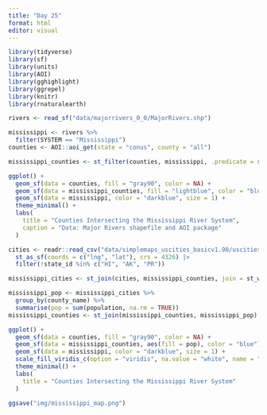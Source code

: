 ```yaml
---
title: "Day 25"
format: html
editor: visual
---
```


```r
library(tidyverse)
library(sf)
library(units)
library(AOI)
library(gghighlight)
library(ggrepel)
library(knitr)
library(rnaturalearth)

rivers <- read_sf("data/majorrivers_0_0/MajorRivers.shp")
```
```r
mississippi <- rivers %>% 
  filter(SYSTEM == "Mississippi")
counties <- AOI::aoi_get(state = "conus", county = "all")

mississippi_counties <- st_filter(counties, mississippi, .predicate = st_intersects)
```

```r
ggplot() +
  geom_sf(data = counties, fill = "gray90", color = NA) +
  geom_sf(data = mississippi_counties, fill = "lightblue", color = "blue") +
  geom_sf(data = mississippi, color = "darkblue", size = 1) +
  theme_minimal() +
  labs(
    title = "Counties Intersecting the Mississippi River System",
    caption = "Data: Major Rivers shapefile and AOI package"
  )
```
```r
cities <- readr::read_csv("data/simplemaps_uscities_basicv1.90/uscities.csv", show_col_types = FALSE) |>
  st_as_sf(coords = c("lng", "lat"), crs = 4326) |>
  filter(!state_id %in% c("HI", "AK", "PR"))

mississippi_cities <- st_join(cities, mississippi_counties, join = st_within, left = FALSE)

mississippi_pop <- mississippi_cities %>%
  group_by(county_name) %>%
  summarise(pop = sum(population, na.rm = TRUE))
mississippi_counties <- st_join(mississippi_counties, mississippi_pop)
```

```r
ggplot() +
  geom_sf(data = counties, fill = "gray90", color = NA) +
  geom_sf(data = mississippi_counties, aes(fill = pop), color = "blue") +
  geom_sf(data = mississippi, color = "darkblue", size = 1) +
  scale_fill_viridis_c(option = "viridis", na.value = "white", name = "Population") +
  theme_minimal() +
  labs(
    title = "Counties Intersecting the Mississippi River System"
  )
```
```r
ggsave("img/mississippi_map.png")
```

